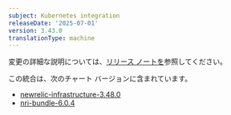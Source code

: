 ```yaml
---
subject: Kubernetes integration
releaseDate: '2025-07-01'
version: 3.43.0
translationType: machine
---
```


変更の詳細な説明については、[リリース ノートを](https://github.com/newrelic/nri-kubernetes/releases/tag/v3.43.0)参照してください。

この統合は、次のチャート バージョンに含まれています。

* [newrelic-infrastructure-3.48.0](https://github.com/newrelic/nri-kubernetes/releases/tag/newrelic-infrastructure-3.48.0)
* [nri-bundle-6.0.4](https://github.com/newrelic/helm-charts/releases/tag/nri-bundle-6.0.4)